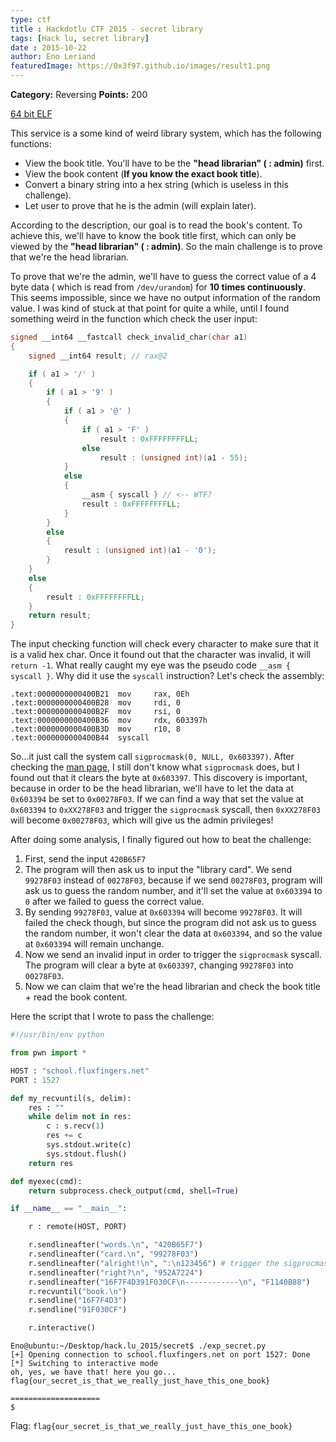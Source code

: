```yaml
---
type: ctf
title : Hackdotlu CTF 2015 - secret library
tags: [Hack lu, secret library]
date : 2015-10-22
author: Eno Leriand
featuredImage: https://0x3f97.github.io/images/result1.png
---
```


**Category:** Reversing
**Points:** 200  

[64 bit ELF](https://school.fluxfingers.net/static/chals/secret_library_75904fb763267c629e729fa4a5c4d967)

This service is a some kind of weird library system, which has the following functions:
* View the book title. You'll have to be the **"head librarian" ( : admin)** first.
* View the book content (**If you know the exact book title**).
* Convert a binary string into a hex string (which is useless in this challenge).
* Let user to prove that he is the admin (will explain later).

According to the description, our goal is to read the book's content. To achieve this, we'll have to know the book title first, which can only be viewed by the **"head librarian" ( : admin)**. So the main challenge is to prove that we're the head librarian.  

To prove that we're the admin, we'll have to guess the correct value of a 4 byte data ( which is read from `/dev/urandom`) for **10 times continuously**. This seems impossible, since we have no output information of the random value. I was kind of stuck at that point for quite a while, until I found something weird in the function which check the user input:

```c
signed __int64 __fastcall check_invalid_char(char a1)
{
    signed __int64 result; // rax@2

    if ( a1 > '/' )
    {
        if ( a1 > '9' )
        {
            if ( a1 > '@' )
            {
                if ( a1 > 'F' )
                    result : 0xFFFFFFFFLL;
                else
                    result : (unsigned int)(a1 - 55);
            }
            else
            {
                __asm { syscall } // <-- WTF?
                result : 0xFFFFFFFFLL;
            }
        }
        else
        {
            result : (unsigned int)(a1 - '0');
        }
    }
    else
    {
        result : 0xFFFFFFFFLL;
    }
    return result;
}
```

The input checking function will check every character to make sure that it is a valid hex char. Once it found out that the character was invalid, it will `return -1`. What really caught my eye was the pseudo code `__asm { syscall }`. Why did it use the `syscall` instruction? Let's check the assembly:  

```
.text:0000000000400B21  mov     rax, 0Eh
.text:0000000000400B28  mov     rdi, 0
.text:0000000000400B2F  mov     rsi, 0
.text:0000000000400B36  mov     rdx, 603397h
.text:0000000000400B3D  mov     r10, 8
.text:0000000000400B44  syscall
```

So...it just call the system call `sigprocmask(0, NULL, 0x603397)`. After checking the [man page](http://linux.die.net/man/2/sigprocmask), I still don't know what `sigprocmask` does, but I found out that it clears the byte at `0x603397`. This discovery is important, because in order to be the head librarian, we'll have to let the data at `0x603394` be set to `0x00278F03`. If we can find a way that set the value at `0x603394` to `0xXX278F03` and trigger the `sigprocmask` syscall, then `0xXX278F03` will become `0x00278F03`, which will give us the admin privileges!  

After doing some analysis, I finally figured out how to beat the challenge:  
1. First, send the input `420B65F7`
2. The program will then ask us to input the "library card". We send `99278F03` instead of `00278F03`, because if we send `00278F03`, program will ask us to guess the random number, and it'll set the value at `0x603394` to `0` after we failed to guess the correct value. 
3. By sending `99278F03`, value at `0x603394` will become `99278F03`. It will failed the check though, but since the program did not ask us to guess the random number, it won't clear the data at `0x603394`, and so the value at `0x603394` will remain unchange.
4. Now we send an invalid input in order to trigger the `sigprocmask` syscall. The program will clear a byte at `0x603397`, changing `99278F03` into `00278F03`.
5. Now we can claim that we're the head librarian and check the book title + read the book content.
 
Here the script that I wrote to pass the challenge:

```python
#!/usr/bin/env python

from pwn import *

HOST : "school.fluxfingers.net"
PORT : 1527

def my_recvuntil(s, delim):
    res : ""
    while delim not in res:
        c : s.recv(1)
        res += c
        sys.stdout.write(c)
        sys.stdout.flush()
    return res

def myexec(cmd):
    return subprocess.check_output(cmd, shell=True)

if __name__ == "__main__":

    r : remote(HOST, PORT)

    r.sendlineafter("words.\n", "420B65F7")
    r.sendlineafter("card.\n", "99278F03")
    r.sendlineafter("alright!\n", ":\n123456") # trigger the sigprocmask syscall
    r.sendlineafter("right?\n", "952A7224")
    r.sendlineafter("16F7F4D391F030CF\n------------\n", "F1140B88")
    r.recvuntil("book.\n")
    r.sendline("16F7F4D3")
    r.sendline("91F030CF")

    r.interactive()
```

```
Eno@ubuntu:~/Desktop/hack.lu_2015/secret$ ./exp_secret.py 
[+] Opening connection to school.fluxfingers.net on port 1527: Done
[*] Switching to interactive mode
oh, yes, we have that! here you go...
flag{our_secret_is_that_we_really_just_have_this_one_book}

====================
$ 
```

Flag: `flag{our_secret_is_that_we_really_just_have_this_one_book}`
